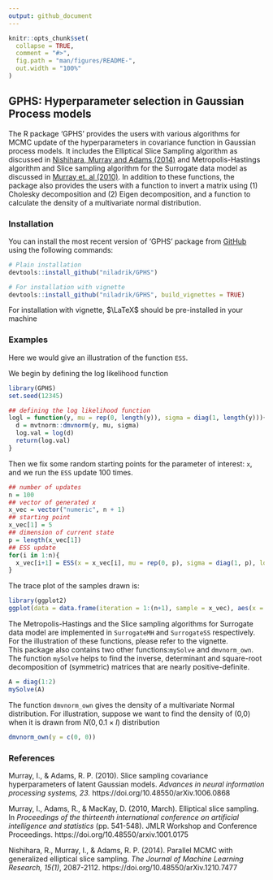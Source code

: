 ```yaml
---
output: github_document
---
```


<!-- README.md is generated from README.Rmd. Please edit that file -->

```r
knitr::opts_chunk$set(
  collapse = TRUE,
  comment = "#>",
  fig.path = "man/figures/README-",
  out.width = "100%"
)
```

<!-- # GPHS -->

<!-- badges: start -->
<!-- badges: end -->

## GPHS: Hyperparameter selection in Gaussian Process models

The R package 'GPHS' provides the users with various algorithms for MCMC update of the hyperparameters in covariance function in Gaussian process models. It includes the Elliptical Slice Sampling algorithm as discussed in [Nishihara, Murray and Adams (2014)](https://www.cs.princeton.edu/~rpa/pubs/nishihara2014generalized.pdf) and Metropolis-Hastings algorithm and Slice sampling algorithm for the Surrogate data model as discussed in [Murray et. al (2010)](https://arxiv.org/abs/1001.0175). In addition to these functions, the package also provides the users with a function to invert a matrix using (1) Cholesky decomposition and (2) Eigen decomposition, and a function to calculate the density of a multivariate normal distribution.

### Installation


You can install the most recent version of 'GPHS' package from [GitHub](https://github.com/niladrik/GPHS) using the following commands:
```r
# Plain installation
devtools::install_github("niladrik/GPHS")
```

```r
# For installation with vignette
devtools::install_github("niladrik/GPHS", build_vignettes = TRUE)

```
For installation with vignette, $\LaTeX$ should be pre-installed in your machine

### Examples

Here we would give an illustration of the function ```ESS```. \

We begin by defining the log likelihood function
```r
library(GPHS)
set.seed(12345)

## defining the log likelihood function
logl = function(y, mu = rep(0, length(y)), sigma = diag(1, length(y))){
  d = mvtnorm::dmvnorm(y, mu, sigma)
  log.val = log(d)
  return(log.val)
}
```
Then we fix some random starting points for the parameter of interest: ```x```, and we run the ```ESS``` update 100 times.
```r
## number of updates
n = 100
## vector of generated x
x_vec = vector("numeric", n + 1)
## starting point
x_vec[1] = 5
## dimension of current state
p = length(x_vec[1])
## ESS update
for(i in 1:n){
  x_vec[i+1] = ESS(x = x_vec[i], mu = rep(0, p), sigma = diag(1, p), log.L = logl, niter = 100)
}
```
The trace plot of the samples drawn is:
```r
library(ggplot2)
ggplot(data = data.frame(iteration = 1:(n+1), sample = x_vec), aes(x = iteration, y = sample)) + geom_line() + theme_bw()
```
The Metropolis-Hastings and the Slice sampling algorithms for Surrogate data model are implemented in ```SurrogateMH``` and ```SurrogateSS``` respectively. For the illustration of these functions, please refer to the vignette.\
This package also contains two other functions:```mySolve``` and ```dmvnorm_own```. The function ```mySolve``` helps to find the inverse, determinant and square-root decomposition of (symmetric) matrices that are nearly positive-definite.
```r
A = diag(1:2)
mySolve(A)
```
The function ```dmvnorm_own``` gives the density of a multivariate Normal distribution. For illustration, suppose we want to find the density of (0,0) when it is drawn from $N(0,0.1\times I)$ distribution
```r
dmvnorm_own(y = c(0, 0))
```



### References
Murray, I., & Adams, R. P. (2010).
Slice sampling covariance hyperparameters of latent Gaussian models.
_Advances in neural information processing systems, 23._
https://doi.org/10.48550/arXiv.1006.0868

Murray, I., Adams, R., & MacKay, D. (2010, March). Elliptical slice sampling. In _Proceedings of the thirteenth international conference on artificial intelligence and statistics_ (pp. 541-548). JMLR Workshop and Conference Proceedings. https://doi.org/10.48550/arxiv.1001.0175

Nishihara, R., Murray, I., & Adams, R. P. (2014). Parallel MCMC with generalized elliptical slice sampling.
_The Journal of Machine Learning Research, 15(1)_, 2087-2112.
https://doi.org/10.48550/arXiv.1210.7477


